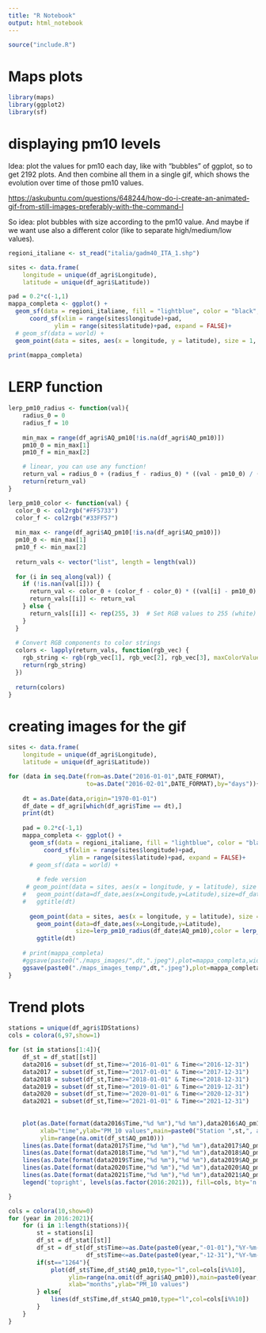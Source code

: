 ```yaml
---
title: "R Notebook"
output: html_notebook
---
```


```r
source("include.R")
```

# Maps plots
```r
library(maps)
library(ggplot2)
library(sf)
```

# displaying pm10 levels
Idea: plot the values for pm10 each day, like with "bubbles" of ggplot, so to get 2192 plots. And then combine all them in a single gif, which shows the evolution over time of those pm10 values.

<https://askubuntu.com/questions/648244/how-do-i-create-an-animated-gif-from-still-images-preferably-with-the-command-l>

So idea: plot bubbles with size according to the pm10 value.
And maybe if we want use also a different color (like to separate high/medium/low values).

```r
regioni_italiane <- st_read("italia/gadm40_ITA_1.shp") 

sites <- data.frame(
	longitude = unique(df_agri$Longitude), 
	latitude = unique(df_agri$Latitude))

pad = 0.2*c(-1,1)
mappa_completa <- ggplot() +
  geom_sf(data = regioni_italiane, fill = "lightblue", color = "black", size = 0.5)+
	  coord_sf(xlim = range(sites$longitude)+pad, 
	  		 ylim = range(sites$latitude)+pad, expand = FALSE)+
  # geom_sf(data = world) +
  geom_point(data = sites, aes(x = longitude, y = latitude), size = 1, shape = 23, fill = "darkred")
 
print(mappa_completa)
```

# LERP function
```r
lerp_pm10_radius <- function(val){
	radius_0 = 0
	radius_f = 10
	
	min_max = range(df_agri$AQ_pm10[!is.na(df_agri$AQ_pm10)])
	pm10_0 = min_max[1]
	pm10_f = min_max[2]

	# linear, you can use any function!
	return_val = radius_0 + (radius_f - radius_0) * ((val - pm10_0) / (pm10_f - pm10_0))
	return(return_val) 
}

lerp_pm10_color <- function(val) {
  color_0 <- col2rgb("#FF5733")
  color_f <- col2rgb("#33FF57")
  
  min_max <- range(df_agri$AQ_pm10[!is.na(df_agri$AQ_pm10)])
  pm10_0 <- min_max[1]
  pm10_f <- min_max[2]
  
  return_vals <- vector("list", length = length(val))
  
  for (i in seq_along(val)) {
    if (!is.nan(val[i])) {
      return_val <- color_0 + (color_f - color_0) * ((val[i] - pm10_0) / (pm10_f - pm10_0))
      return_vals[[i]] <- return_val
    } else {
      return_vals[[i]] <- rep(255, 3)  # Set RGB values to 255 (white)
    }
  }
  
  # Convert RGB components to color strings
  colors <- lapply(return_vals, function(rgb_vec) {
    rgb_string <- rgb(rgb_vec[1], rgb_vec[2], rgb_vec[3], maxColorValue = 255)
    return(rgb_string)
  })
  
  return(colors) 
}

```


# creating images for the gif

```r
sites <- data.frame(
	longitude = unique(df_agri$Longitude), 
	latitude = unique(df_agri$Latitude))

for (data in seq.Date(from=as.Date("2016-01-01",DATE_FORMAT),
					  to=as.Date("2016-02-01",DATE_FORMAT),by="days")){
		
	dt = as.Date(data,origin="1970-01-01")
	df_date = df_agri[which(df_agri$Time == dt),]
	print(dt)
	
	pad = 0.2*c(-1,1)
	mappa_completa <- ggplot() +
	  geom_sf(data = regioni_italiane, fill = "lightblue", color = "black", size = 0.5)+
		  coord_sf(xlim = range(sites$longitude)+pad, 
		  		 ylim = range(sites$latitude)+pad, expand = FALSE)+
	  # geom_sf(data = world) +
		
		# fede version
	 # geom_point(data = sites, aes(x = longitude, y = latitude), size = 1, shape = 23, fill = "darkred")+
	#	geom_point(data=df_date,aes(x=Longitude,y=Latitude),size=df_date$AQ_pm10/10,alpha=0.5)+
	#	ggtitle(dt)
	
	  geom_point(data = sites, aes(x = longitude, y = latitude), size = 1, shape = 23, fill = "darkred")+
		geom_point(data=df_date,aes(x=Longitude,y=Latitude),
				   size=lerp_pm10_radius(df_date$AQ_pm10),color = lerp_pm10_color(df_date$AQ_pm10), alpha=0.5)+
		ggtitle(dt)
	
	# print(mappa_completa)
	#ggsave(paste0("./maps_images/",dt,".jpeg"),plot=mappa_completa,width=512,height=512,units="px")
	ggsave(paste0("./maps_images_temp/",dt,".jpeg"),plot=mappa_completa,width=512,height=512,units="px")
}
```



# Trend plots
```r
stations = unique(df_agri$IDStations)
cols = colora(6,97,show=1)

for (st in stations[1:4]){
	df_st = df_stat[[st]]
	data2016 = subset(df_st,Time>="2016-01-01" & Time<="2016-12-31")
	data2017 = subset(df_st,Time>="2017-01-01" & Time<="2017-12-31")
	data2018 = subset(df_st,Time>="2018-01-01" & Time<="2018-12-31")
	data2019 = subset(df_st,Time>="2019-01-01" & Time<="2019-12-31")
	data2020 = subset(df_st,Time>="2020-01-01" & Time<="2020-12-31")
	data2021 = subset(df_st,Time>="2021-01-01" & Time<="2021-12-31")
	
	
	plot(as.Date(format(data2016$Time,"%d %m"),"%d %m"),data2016$AQ_pm10 ,type="l",col=cols[1],
		 xlab="time",ylab="PM_10 values",main=paste0("Station ",st,", all years"),
		 ylim=range(na.omit(df_st$AQ_pm10)))
	lines(as.Date(format(data2017$Time,"%d %m"),"%d %m"),data2017$AQ_pm10,type="l",col=cols[2])
	lines(as.Date(format(data2018$Time,"%d %m"),"%d %m"),data2018$AQ_pm10,type="l",col=cols[3])
	lines(as.Date(format(data2019$Time,"%d %m"),"%d %m"),data2019$AQ_pm10,type="l",col=cols[4])
	lines(as.Date(format(data2020$Time,"%d %m"),"%d %m"),data2020$AQ_pm10,type="l",col=cols[5])
	lines(as.Date(format(data2021$Time,"%d %m"),"%d %m"),data2021$AQ_pm10,type="l",col=cols[6])
	legend('topright', levels(as.factor(2016:2021)), fill=cols, bty='n', cex = 0.6)

}
```


```r
cols = colora(10,show=0)
for (year in 2016:2021){
	for (i in 1:length(stations)){
		st = stations[i]
		df_st = df_stat[[st]]
		df_st = df_st[df_st$Time>=as.Date(paste0(year,"-01-01"),"%Y-%m-%d") &
					  df_st$Time<=as.Date(paste0(year,"-12-31"),"%Y-%m-%d"),]
		if(st=="1264"){
			plot(df_st$Time,df_st$AQ_pm10,type="l",col=cols[i%%10],
				 ylim=range(na.omit(df_agri$AQ_pm10)),main=paste0(year," all the stations"),
				 xlab="months",ylab="PM_10 values")
		} else{
			lines(df_st$Time,df_st$AQ_pm10,type="l",col=cols[i%%10])
		}
	}
}
```












